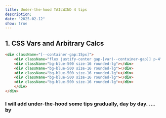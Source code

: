 ```yaml
---
title: Under-the-hood TAILWIND 4 tips
description: 
date: "2025-02-12"
show: true
---
```


## 1. CSS Vars and Arbitrary Calcs
```html
<div className="[--container-gap:15px]">
    <div className="flex justify-center gap-[var(--container-gap)] p-4">
    <div className="bg-blue-500 size-16 rounded-lg"></div>
    <div className="bg-blue-500 size-16 rounded-lg"></div>
    <div className="bg-blue-500 size-16 rounded-lg"></div>
    <div className="bg-blue-500 size-16 rounded-lg"></div>
    <div className="bg-blue-500 size-16 rounded-lg"></div>
    </div>
</div>   
```


### I will add under-the-hood some tips gradually, day by day. .... by